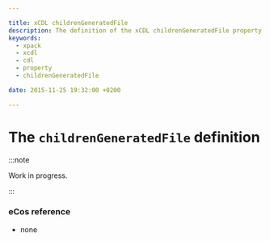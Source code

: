 ```yaml
---

title: xCDL childrenGeneratedFile
description: The definition of the xCDL childrenGeneratedFile property
keywords:
  - xpack
  - xcdl
  - cdl
  - property
  - childrenGeneratedFile

date: 2015-11-25 19:32:00 +0200

---
```


# The `childrenGeneratedFile` definition

:::note

Work in progress.

:::


### eCos reference

- none

